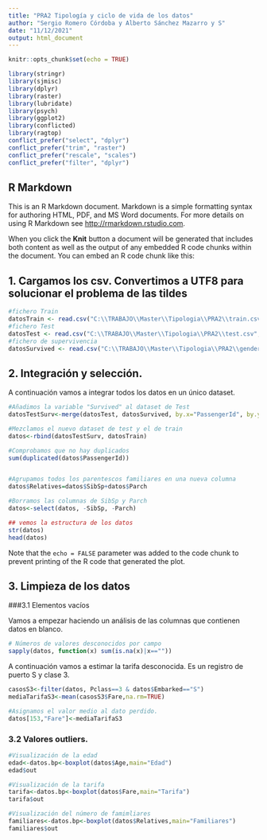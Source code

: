 ---
title: "PRA2 Tipología y ciclo de vida de los datos"
author: "Sergio Romero Córdoba y Alberto Sánchez Mazarro y S"
date: "11/12/2021"
output: html_document
---

```{r setup, include=FALSE}
knitr::opts_chunk$set(echo = TRUE)
```

```{r}
library(stringr)
library(sjmisc)
library(dplyr)
library(raster)
library(lubridate)
library(psych)
library(ggplot2)
library(conflicted)
library(ragtop)
conflict_prefer("select", "dplyr")
conflict_prefer("trim", "raster")
conflict_prefer("rescale", "scales")
conflict_prefer("filter", "dplyr")
```

## R Markdown

This is an R Markdown document. Markdown is a simple formatting syntax for authoring HTML, PDF, and MS Word documents. For more details on using R Markdown see <http://rmarkdown.rstudio.com>.

When you click the **Knit** button a document will be generated that includes both content as well as the output of any embedded R code chunks within the document. You can embed an R code chunk like this:

## 1. Cargamos los csv. Convertimos a UTF8 para solucionar el problema de las tildes
```{r}
#fichero Train
datosTrain <- read.csv("C:\\TRABAJO\\Master\\Tipologia\\PRA2\\train.csv", stringsAsFactors = FALSE, fileEncoding = "UTF-8")
#fichero Test
datosTest <- read.csv("C:\\TRABAJO\\Master\\Tipologia\\PRA2\\test.csv", stringsAsFactors = FALSE, fileEncoding = "UTF-8")
#fichero de supervivencia
datosSurvived <- read.csv("C:\\TRABAJO\\Master\\Tipologia\\PRA2\\gender_submission.csv", stringsAsFactors = FALSE, fileEncoding = "UTF-8")
```


## 2. Integración y selección.
A continuación vamos a integrar todos los datos en un único dataset.
```{r}
#Añadimos la variable "Survived" al dataset de Test
datosTestSurv<-merge(datosTest, datosSurvived, by.x="PassengerId", by.y="PassengerId")

#Mezclamos el nuevo dataset de test y el de train
datos<-rbind(datosTestSurv, datosTrain)

#Comprobamos que no hay duplicados
sum(duplicated(datos$PassengerId))


#Agrupamos todos los parentescos familiares en una nueva columna
datos$Relatives=datos$SibSp+datos$Parch

#Borramos las columnas de SibSp y Parch
datos<-select(datos, -SibSp, -Parch)

## vemos la estructura de los datos
str(datos)
head(datos)
```

Note that the `echo = FALSE` parameter was added to the code chunk to prevent printing of the R code that generated the plot.

## 3. Limpieza de los datos

###3.1 Elementos vacíos

Vamos a empezar haciendo un análisis de las columnas que contienen datos en blanco.

```{r}
# Números de valores desconocidos por campo
sapply(datos, function(x) sum(is.na(x)|x==""))

```
A continuación vamos a estimar la tarifa desconocida. Es un registro de puerto S y clase 3.

```{r}
casosS3<-filter(datos, Pclass==3 & datos$Embarked=="S")
mediaTarifaS3<-mean(casosS3$Fare,na.rm=TRUE)

#Asignamos el valor medio al dato perdido.
datos[153,"Fare"]<-mediaTarifaS3

```


### 3.2 Valores outliers.

```{r}
#Visualización de la edad
edad<-datos.bp<-boxplot(datos$Age,main="Edad")
edad$out

#Visualización de la tarifa
tarifa<-datos.bp<-boxplot(datos$Fare,main="Tarifa")
tarifa$out

#Visualización del número de famimliares
familiares<-datos.bp<-boxplot(datos$Relatives,main="Familiares")
familiares$out
```

